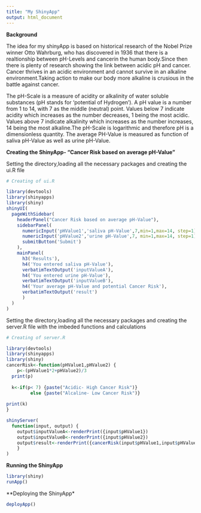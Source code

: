 ```yaml
---
title: "My ShinyApp"
output: html_document
---
```

**Background**

The idea for my shinyApp is based on historical research of the Nobel Prize winner Otto Wahrburg, who has discovered in 1936 that there is a realtionship between pH-Levels and cancerin the human body.Since then there is plenty of research showing the link between acidic pH and cancer. Cancer thrives in an acidic environment and cannot survive in an alkaline environment.Taking action to make our body more alkaline is crusious in the battle against cancer.

The pH-Scale is a measure of acidity or alkalinity of water soluble substances (pH stands for 'potential of Hydrogen'). A pH value is a number from 1 to 14, with 7 as the middle (neutral) point. Values below 7 indicate acidity which increases as the number decreases, 1 being the most acidic. Values above 7 indicate alkalinity which increases as the number increases, 14 being the most alkaline.The pH-Scale is logarithmic and therefore pH is a dimensionless quantity.
The average PH-Value is measured as function of saliva pH-Value as well as urine pH-Value.

**Creating the ShinyApp- "Cancer Risk based on average pH-Value"**


Setting the directory,loading all the necessary packages and creating the ui.R file


```r


# Creating of ui.R

library(devtools)
library(shinyapps)
library(shiny)
shinyUI(
  pageWithSidebar(
    headerPanel("Cancer Risk based on average pH-Value"),
    sidebarPanel(
      numericInput('pHValue1','saliva pH-Value',7,min=1,max=14, step=1),
      numericInput('pHValue2','urine pH-Value',7, min=1,max=14, step=1),
      submitButton('Submit')
    ),
    mainPanel(
      h3('Results'),
      h4('You entered saliva pH-Value'),
      verbatimTextOutput('inputValueA'),
      h4('You entered urine pH-Value'),
      verbatimTextOutput('inputValueB'),
      h4('Your average pH-Value and potential Cancer Risk'),
      verbatimTextOutput('result')
      )
  )
)
```

Setting the directory,loading all the necessary packages and creating the server.R file with the imbeded functions and calculations

```r

# Creating of server.R

library(devtools)
library(shinyapps)
library(shiny)
cancerRisk<-function(pHValue1,pHValue2) {
    p<-(pHValue1*2+pHValue2)/3
  print(p)
  
  k<-if(p< 7) {paste("Acidic- High Cancer Risk")}
         else {paste("Alcaline- Low Cancer Risk")}
  
print(k)
}

shinyServer(
  function(input, output) {
    output$inputValueA<-renderPrint({input$pHValue1})
    output$inputValueB<-renderPrint({input$pHValue2})
    output$result<-renderPrint({cancerRisk(input$pHValue1,input$pHValue2)})
    }
)
```

**Running the ShinyApp**


```r
library(shiny)
runApp()
```

**Deploying the ShinyApp*


```r
deployApp()
```

